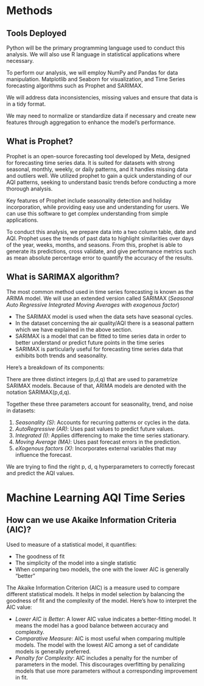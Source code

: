 # Methods

## Tools Deployed
Python will be the primary programming language used to conduct this analysis. We will also use R language in statistical applications where necessary.

To perform our analysis, we will employ NumPy and Pandas for data manipulation. Matplotlib and Seaborn for visualization, and Time Series forecasting algorithms such as Prophet and SARIMAX.

We will address data inconsistencies, missing values and ensure that data is in a tidy format.

We may need to normalize or standardize data if necessary and create new features through aggregation to enhance the model’s performance.

## What is Prophet?

Prophet is an open-source forecasting tool developed by Meta, designed for forecasting time series data. It is suited for datasets with strong seasonal, monthly, weekly, or daily patterns, and it handles missing data and outliers well. We utilized prophet to gain a quick understanding of our AQI patterns, seeking to understand basic trends before conducting a more thorough analysis.

Key features of Prophet include seasonality detection and holiday incorporation, while providing easy use and understanding for users. 
We can use this software to get complex understanding from simple applications.

To conduct this analysis, we prepare data into a two column table, date and AQI. Prophet uses the trends of past data to highlight similarities over days of the year, weeks, months, and seasons. From this, prophet is able to generate its predictions, cross validate, and give performance metrics such as mean absolute percentage error to quantify the accuracy of the results.

## What is SARIMAX algorithm?​​​​​​​​​​​​​​​
The most common method used in time series forecasting is known as the ARIMA model. We will use an extended version called SARIMAX (*Seasonal Auto Regressive Integrated Moving Averages with exogenous factor*)

- The SARIMAX model is used when the data sets have seasonal cycles. 
- In the dataset concerning the air quality/AQI there is a seasonal pattern which we have explained in the above section.
- SARIMAX is a model that can be fitted to time series data in order to better understand or predict future points in the time series
- SARIMAX is particularly useful for forecasting time series data that exhibits both trends and seasonality.

Here's a breakdown of its components:

There are three distinct integers (p,d,q) that are used to parametrize SARIMAX models. Because of that, ARIMA models are denoted with the notation SARIMAX(p,d,q).

Together these three parameters account for seasonality, trend, and noise in datasets:

1. *Seasonality (S)*: Accounts for recurring patterns or cycles in the data.
2. *AutoRegressive (AR)*: Uses past values to predict future values.
3. *Integrated (I)*: Applies differencing to make the time series stationary.
4. *Moving Average (MA)*: Uses past forecast errors in the prediction.
5. *eXogenous factors (X)*: Incorporates external variables that may influence the forecast.

We are trying to find the right p, d, q hyperparameters to correctly forecast and predict the AQI values.

# Machine Learning AQI Time Series
## How can we use Akaike Information Criteria (AIC)?
Used to measure of a statistical model, it quantifies:

- The goodness of fit
- The simplicity of the model into a single statistic
- When comparing two models, the one with the lower AIC is generally "better"

The Akaike Information Criterion (AIC) is a measure used to compare different statistical models. It helps in model selection by balancing the goodness of fit and the complexity of the model. Here's how to interpret the AIC value:

- *Lower AIC is Better*: A lower AIC value indicates a better-fitting model. It means the model has a good balance between accuracy and complexity.
- *Comparative Measure*: AIC is most useful when comparing multiple models. The model with the lowest AIC among a set of candidate models is generally preferred.
- *Penalty for Complexity*: AIC includes a penalty for the number of parameters in the model. This discourages overfitting by penalizing models that use more parameters without a corresponding improvement in fit.



